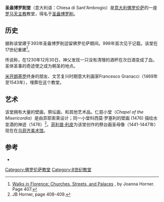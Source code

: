 {{Infobox religious building
| building_name         = 圣盎博罗削堂
| image                 = Sant'Ambrogio.JPG
| image_size            =250px
| location              = [[意大利|意大利]][[佛罗伦萨|佛罗伦萨]]
| religious_affiliation =[[罗马天主教|罗马天主教]]
| architecture_type     = 教堂
}}
'''圣盎博罗削堂'''（意大利语：Chiesa di Sant'Ambrogio）是[[意大利|意大利]][[佛罗伦萨|佛罗伦萨]]的一座[[罗马天主教|罗马天主教]]教堂，得名于[[安波罗修|圣盎博罗削]]。

==历史==
据称该堂建于393年圣盎博罗削逗留佛罗伦萨期间。998年首次见于记载。该堂在17世纪重建<ref>[https://books.google.com/books?output=text&id=xzgNAAAAYAAJ Walks in Florence: Churches, Streets, and Palaces] {{Wayback|url=https://books.google.com/books?output=text&id=xzgNAAAAYAAJ |date=20160521025015 }}, by Joanna Horner. Page 407.</ref>。

传说称，在1230年12月30日，神父发现一只没有清理的酒杯在次日酒变成了血。圣体圣事的奇迹使之成为朝圣的地点。 

[[米开朗基罗|米开朗基罗]]终身的朋友、文艺复兴时期意大利画家Francesco Granacci（1469年至1543年），埋葬在这个教堂。

==艺术==
该堂拥有大量的壁画，祭坛画，和其他艺术品。仁慈小堂（''Chapel of the Misericordia''）是由菲耶索莱设计；同一小堂科西莫·罗塞利的壁画 (1476) 描绘水变酒的神迹（1476）<ref>JB Horner, page 408-409.</ref>。[[菲利普·利皮|菲利普·利皮]]为该堂创作的祭台画圣母像（1441-1447年）现在在[[乌菲齐美术馆|乌菲齐美术馆]]。
==参考==
*{{cite book|first=Franco |last=Cesati|title=Le chiese di Firenze|publisher=Newton Compton|location=Rome|year= 2002}}
{{reflist}}
{{Coord|43.771555|N|11.266914|E|type:landmark|display=title}}
{{佛罗伦萨地标}}

[[Category:佛罗伦萨教堂|Category:佛罗伦萨教堂]]
[[Category:8世纪教堂|Category:8世纪教堂]]